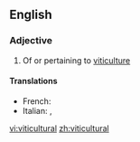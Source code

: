 ==English==

===Adjective===
{{en-adj|-}}

# Of or pertaining to [[viticulture]]

====Translations====
{{trans-top|of or pertaining to viticulture}}
* French: {{t|fr|viticole|m|f}}
* Italian: {{t-|it|viticolo}}, {{t-|it|vitivinicolo}}
{{trans-mid}}
{{trans-bottom}}

[[vi:viticultural]]
[[zh:viticultural]]